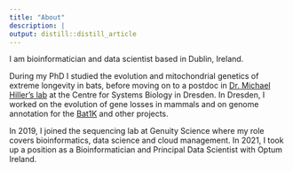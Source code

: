```yaml
---
title: "About"
description: |
output: distill::distill_article
---
```


I am bioinformatician and data scientist based in Dublin, Ireland. 

During my PhD I studied the evolution and mitochondrial genetics of extreme longevity in bats, before moving on to a postdoc in [Dr. Michael Hiller's lab](https://www.mpi-cbg.de/research-groups/current-groups/michael-hiller/group-members/) at the Centre for Systems Biology in Dresden. In Dresden, I worked on the evolution of gene losses in mammals and on genome annotation for the [Bat1K](https://bat1k.com/) and other projects.

In 2019, I joined the sequencing lab at Genuity Science where my role covers bioinformatics, data science and cloud management. In 2021, I took up a position as a Bioinformatician and Principal Data Scientist with Optum Ireland.
